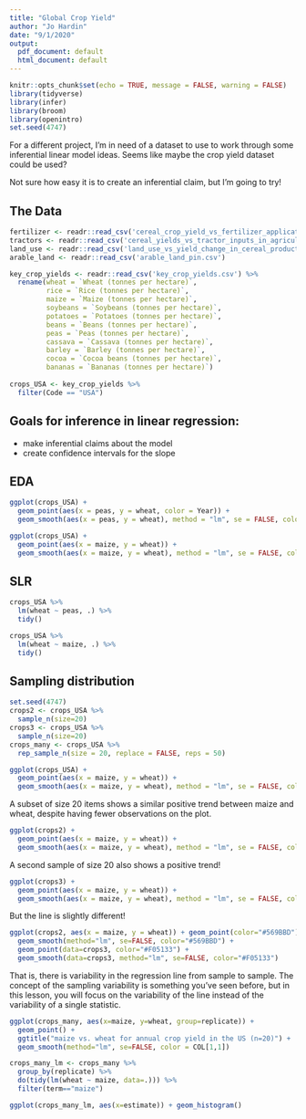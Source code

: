 ```yaml
---
title: "Global Crop Yield"
author: "Jo Hardin"
date: "9/1/2020"
output:
  pdf_document: default
  html_document: default
---
```


```r
knitr::opts_chunk$set(echo = TRUE, message = FALSE, warning = FALSE)
library(tidyverse)
library(infer)
library(broom)
library(openintro)
set.seed(4747)
```


For a different project, I'm in need of a dataset to use to work through some inferential linear model ideas.  Seems like maybe the crop yield dataset could be used?

Not sure how easy it is to create an inferential claim, but I'm going to try!

## The Data


```r
fertilizer <- readr::read_csv('cereal_crop_yield_vs_fertilizer_application.csv')
tractors <- readr::read_csv('cereal_yields_vs_tractor_inputs_in_agriculture.csv')
land_use <- readr::read_csv('land_use_vs_yield_change_in_cereal_production.csv')
arable_land <- readr::read_csv('arable_land_pin.csv')

key_crop_yields <- readr::read_csv('key_crop_yields.csv') %>%
  rename(wheat = `Wheat (tonnes per hectare)`,
         rice = `Rice (tonnes per hectare)`,
         maize = `Maize (tonnes per hectare)`,
         soybeans = `Soybeans (tonnes per hectare)`,
         potatoes = `Potatoes (tonnes per hectare)`,
         beans = `Beans (tonnes per hectare)`,
         peas = `Peas (tonnes per hectare)`,
         cassava = `Cassava (tonnes per hectare)`,
         barley = `Barley (tonnes per hectare)`,
         cocoa = `Cocoa beans (tonnes per hectare)`,
         bananas = `Bananas (tonnes per hectare)`)
  
crops_USA <- key_crop_yields %>%
  filter(Code == "USA")
```



## Goals for inference in linear regression:

* make inferential claims about the model
* create confidence intervals for the slope


##  EDA

```r
ggplot(crops_USA) +
  geom_point(aes(x = peas, y = wheat, color = Year)) +
  geom_smooth(aes(x = peas, y = wheat), method = "lm", se = FALSE, color = COL[1,1]) 
```


```r
ggplot(crops_USA) +
  geom_point(aes(x = maize, y = wheat)) +
  geom_smooth(aes(x = maize, y = wheat), method = "lm", se = FALSE, color = COL[1,1]) 
```



## SLR

```r
crops_USA %>%
  lm(wheat ~ peas, .) %>%
  tidy()
```



```r
crops_USA %>%
  lm(wheat ~ maize, .) %>%
  tidy()
```


## Sampling distribution


```r
set.seed(4747)
crops2 <- crops_USA %>% 
  sample_n(size=20) 
crops3 <- crops_USA %>%
  sample_n(size=20)
crops_many <- crops_USA %>%
  rep_sample_n(size = 20, replace = FALSE, reps = 50)
```


```r
ggplot(crops_USA) +
  geom_point(aes(x = maize, y = wheat)) +
  geom_smooth(aes(x = maize, y = wheat), method = "lm", se = FALSE, color = COL[1,1]) 
```


A subset of size 20 items shows a similar positive trend between maize and wheat, despite having fewer observations on the plot.


```r
ggplot(crops2) +
  geom_point(aes(x = maize, y = wheat)) +
  geom_smooth(aes(x = maize, y = wheat), method = "lm", se = FALSE, color = COL[1,1]) 
```


A second sample of size 20 also shows a positive trend!

```r
ggplot(crops3) +
  geom_point(aes(x = maize, y = wheat)) +
  geom_smooth(aes(x = maize, y = wheat), method = "lm", se = FALSE, color = COL[4,1]) 
```


But the line is slightly different!

```r
ggplot(crops2, aes(x = maize, y = wheat)) + geom_point(color="#569BBD") + 
  geom_smooth(method="lm", se=FALSE, color="#569BBD") + 
  geom_point(data=crops3, color="#F05133") +
  geom_smooth(data=crops3, method="lm", se=FALSE, color="#F05133")
```


That is, there is variability in the regression line from sample to sample.  The concept of the sampling variability is something you've seen before, but in this lesson, you will focus on the variability of the line instead of the variability of a single statistic.

```r
ggplot(crops_many, aes(x=maize, y=wheat, group=replicate)) + 
  geom_point() + 
  ggtitle("maize vs. wheat for annual crop yield in the US (n=20)") + 
  geom_smooth(method="lm", se=FALSE, color = COL[1,1])
```  


```r
crops_many_lm <- crops_many %>% 
  group_by(replicate) %>% 
  do(tidy(lm(wheat ~ maize, data=.))) %>%
  filter(term=="maize")

ggplot(crops_many_lm, aes(x=estimate)) + geom_histogram()
```

